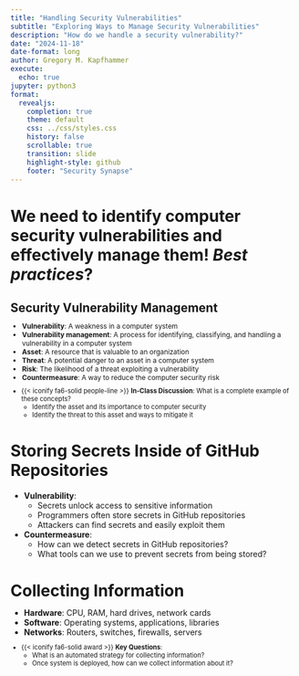 ```yaml
---
title: "Handling Security Vulnerabilities"
subtitle: "Exploring Ways to Manage Security Vulnerabilities"
description: "How do we handle a security vulnerability?"
date: "2024-11-18"
date-format: long
author: Gregory M. Kapfhammer
execute:
  echo: true
jupyter: python3
format:
  revealjs:
    completion: true
    theme: default
    css: ../css/styles.css
    history: false
    scrollable: true
    transition: slide
    highlight-style: github
    footer: "Security Synapse"
---
```


# We need to identify computer security vulnerabilities and effectively manage them! *Best practices*?

## Security Vulnerability Management

::: {.incremental .fade style="margin-top: -0.45em; font-size: 0.85em;"}

- **Vulnerability**: A weakness in a computer system
- **Vulnerability management**: A process for identifying, classifying, and
handling a vulnerability in a computer system
- **Asset**: A resource that is valuable to an organization
- **Threat**: A potential danger to an asset in a computer system
- **Risk**: The likelihood of a threat exploiting a vulnerability
- **Countermeasure**: A way to reduce the computer security risk

:::

::: {.fragment .boxed-content .fade style="margin-top: -0.25em; font-size: 0.80em;"}

- {{< iconify fa6-solid people-line >}} **In-Class Discussion**: What is a
complete example of these concepts?
  - Identify the asset and its importance to computer security
  - Identify the threat to this asset and ways to mitigate it

:::

# Storing Secrets Inside of GitHub Repositories

::: {.fragment .callout-note icon=false title="Effective Secret Storage"}

- **Vulnerability**:
  - Secrets unlock access to sensitive information
  - Programmers often store secrets in GitHub repositories
  - Attackers can find secrets and easily exploit them
- **Countermeasure**:
  - How can we detect secrets in GitHub repositories?
  - What tools can we use to prevent secrets from being stored?

:::

# Collecting Information

::: {.fragment .fade style="margin-top: -0.45em; font-size: 1.00em;"}

- **Hardware**: CPU, RAM, hard drives, network cards
- **Software**: Operating systems, applications, libraries
- **Networks**: Routers, switches, firewalls, servers

:::

::: {.fragment .boxed-content .fade style="margin-top: -0.25em; font-size: 0.80em;"}

- {{< iconify fa6-solid award >}} **Key Questions**:
  - What is an automated strategy for collecting information?
  - Once system is deployed, how can we collect information about it?

:::
